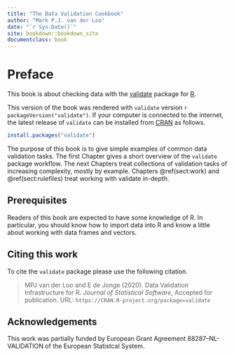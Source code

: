 ```yaml
--- 
title: "The Data Validation Cookbook"
author: "Mark P.J. van der Loo"
date: "`r Sys.Date()`"
site: bookdown::bookdown_site
documentclass: book
---
```


# Preface {-}

This book is about checking data with the
[validate](https://cran.r-project.org/package=validate) package for
[R](https://www.r-project.org). 

This version of the book was rendered with `validate` version 
`r packageVersion("validate")`.  If your computer is connected to the internet,
the latest release of `validate` can be installed from
[CRAN](https://cran.r-project.org) as follows.
```r
install.packages("validate")
```

The purpose of this book is to give simple examples of common data validation
tasks. The first Chapter gives a short overview of the `validate` package
workflow. The next Chapters treat collections of validation tasks of
increasing complexity, mostly by example. Chapters \@ref(sect:work) and
\@ref(sect:rulefiles) treat working with validate in-depth.


## Prerequisites {-}

Readers of this book are expected to have some knowledge of R. In particular,
you should know how to import data into R and know a little about working with
data frames and vectors.

## Citing this work {-}

To cite the `validate` package please use the following citation.

> MPJ van der Loo and E de Jonge (2020). Data Validation Infrastructure for
> R. _Journal of Statistical Software_, Accepted for publication. URL:
> `https://CRAN.R-project.org/package=validate`

## Acknowledgements {-}

This work was partially funded by European Grant Agreement 88287--NL-VALIDATION
of the European Statistcal System.


